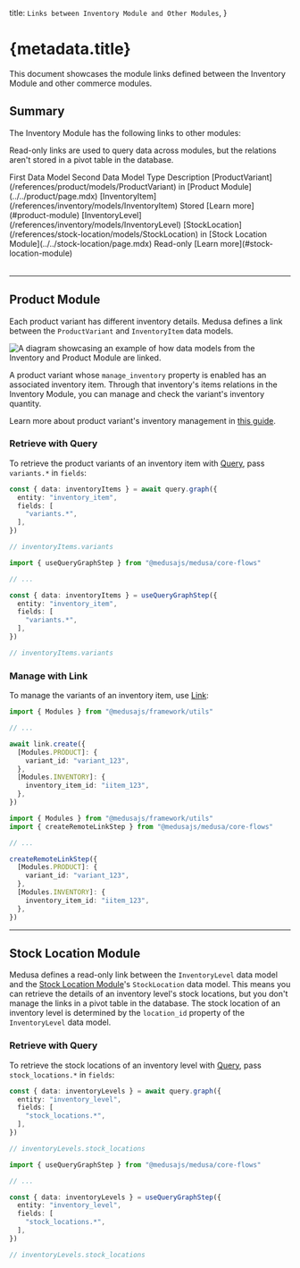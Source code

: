 
  title: `Links between Inventory Module and Other Modules`,
}

# {metadata.title}

This document showcases the module links defined between the Inventory Module and other commerce modules.

## Summary

The Inventory Module has the following links to other modules:

<Note title="Tip">

Read-only links are used to query data across modules, but the relations aren't stored in a pivot table in the database.

</Note>

<Table>
  <Table.Header>
    <Table.Row>
      <Table.HeaderCell>
        First Data Model
      </Table.HeaderCell>
      <Table.HeaderCell>
        Second Data Model
      </Table.HeaderCell>
      <Table.HeaderCell>
        Type
      </Table.HeaderCell>
      <Table.HeaderCell>
        Description
      </Table.HeaderCell>
    </Table.Row>
  </Table.Header>
  <Table.Body>
    <Table.Row>
      <Table.Cell>
        [ProductVariant](/references/product/models/ProductVariant) in [Product Module](../../product/page.mdx)
      </Table.Cell>
      <Table.Cell>
        [InventoryItem](/references/inventory/models/InventoryItem)
      </Table.Cell>
      <Table.Cell>
        Stored
      </Table.Cell>
      <Table.Cell>
        [Learn more](#product-module)
      </Table.Cell>
    </Table.Row>
    <Table.Row>
      <Table.Cell>
        [InventoryLevel](/references/inventory/models/InventoryLevel)
      </Table.Cell>
      <Table.Cell>
        [StockLocation](/references/stock-location/models/StockLocation) in [Stock Location Module](../../stock-location/page.mdx)
      </Table.Cell>
      <Table.Cell>
        Read-only
      </Table.Cell>
      <Table.Cell>
        [Learn more](#stock-location-module)
      </Table.Cell>
    </Table.Row>
  </Table.Body>
</Table>

---

## Product Module

Each product variant has different inventory details. Medusa defines a link between the `ProductVariant` and `InventoryItem` data models.

![A diagram showcasing an example of how data models from the Inventory and Product Module are linked.](https://res.cloudinary.com/dza7lstvk/image/upload/v1709658720/Medusa%20Resources/inventory-product_ejnray.jpg)

A product variant whose `manage_inventory` property is enabled has an associated inventory item. Through that inventory's items relations in the Inventory Module, you can manage and check the variant's inventory quantity.

<Note title="Tip">

Learn more about product variant's inventory management in [this guide](../../product/variant-inventory/page.mdx).

</Note>

### Retrieve with Query

To retrieve the product variants of an inventory item with [Query](!docs!/learn/fundamentals/module-links/query), pass `variants.*` in `fields`:

<CodeTabs group="relation-query">
  <CodeTab label="query.graph" value="method">

```ts
const { data: inventoryItems } = await query.graph({
  entity: "inventory_item",
  fields: [
    "variants.*",
  ],
})

// inventoryItems.variants
```

  </CodeTab>
  <CodeTab label="useQueryGraphStep" value="step">

```ts
import { useQueryGraphStep } from "@medusajs/medusa/core-flows"

// ...

const { data: inventoryItems } = useQueryGraphStep({
  entity: "inventory_item",
  fields: [
    "variants.*",
  ],
})

// inventoryItems.variants
```

  </CodeTab>
</CodeTabs>

### Manage with Link

To manage the variants of an inventory item, use [Link](!docs!/learn/fundamentals/module-links/link):

<CodeTabs group="relation-link">
  <CodeTab label="link.create" value="method">

```ts
import { Modules } from "@medusajs/framework/utils"

// ...

await link.create({
  [Modules.PRODUCT]: {
    variant_id: "variant_123",
  },
  [Modules.INVENTORY]: {
    inventory_item_id: "iitem_123",
  },
})
```

  </CodeTab>
  <CodeTab label="createRemoteLinkStep" value="step">

```ts
import { Modules } from "@medusajs/framework/utils"
import { createRemoteLinkStep } from "@medusajs/medusa/core-flows"

// ...

createRemoteLinkStep({
  [Modules.PRODUCT]: {
    variant_id: "variant_123",
  },
  [Modules.INVENTORY]: {
    inventory_item_id: "iitem_123",
  },
})
```

  </CodeTab>
</CodeTabs>

---

## Stock Location Module

Medusa defines a read-only link between the `InventoryLevel` data model and the [Stock Location Module](../../stock-location/page.mdx)'s `StockLocation` data model. This means you can retrieve the details of an inventory level's stock locations, but you don't manage the links in a pivot table in the database. The stock location of an inventory level is determined by the `location_id` property of the `InventoryLevel` data model.

### Retrieve with Query

To retrieve the stock locations of an inventory level with [Query](!docs!/learn/fundamentals/module-links/query), pass `stock_locations.*` in `fields`:

<CodeTabs group="relation-query">
  <CodeTab label="query.graph" value="method">

```ts
const { data: inventoryLevels } = await query.graph({
  entity: "inventory_level",
  fields: [
    "stock_locations.*",
  ],
})

// inventoryLevels.stock_locations
```

  </CodeTab>
  <CodeTab label="useQueryGraphStep" value="step">

```ts
import { useQueryGraphStep } from "@medusajs/medusa/core-flows"

// ...

const { data: inventoryLevels } = useQueryGraphStep({
  entity: "inventory_level",
  fields: [
    "stock_locations.*",
  ],
})

// inventoryLevels.stock_locations
```

  </CodeTab>
</CodeTabs>